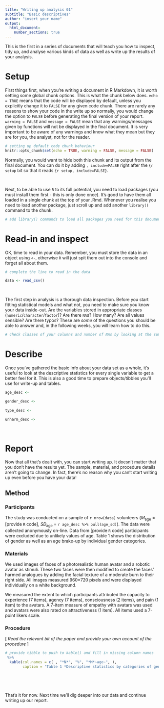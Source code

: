```yaml
---
title: "Writing up analysis 01"
subtitle: "Basic descriptives"
author: "insert your name"
output:
  html_document:
    number_sections: true
---
```


This is the first in a series of documents that will teach you how to inspect, tidy up, and analyse various kinds of data as well as write up the results of your analysis.


# Setup

First things first, when you're writing a document in R Markdown, it is worth setting some global chunk options. This is what the chunk below does. `echo = TRUE` means that the code will be displayed by default, unless you explicitly change it to `FALSE` for any given code chunk. There are rarely any reasons to show your code in the write up so normally, you would change the option to `FALSE` before generating the final version of your report. `warning = FALSE` and `message = FALSE` mean that any warnings/messages given by functions will not be displayed in the final document. It is very important to be aware of any warnings and know what they mean but they are for you, the analyst, not for the reader.

```r
# setting up default code chunk behaviour
knitr::opts_chunk$set(echo = TRUE, warning = FALSE, message = FALSE)
```

Normally, you would want to hide both this chunk and its output from the final document. You can do it by adding `, include=FALSE` right after the `{r setup` bit so that it reads `{r setup, include=FALSE}`.

\ 

Next, to be able to use `R` to its full potential, you need to load packages (you must install them first - this is only done once). It's good to have them all loaded in a single chunk at the top of your .Rmd. Whenever you realise you need to load another package, just scroll up and add another `library()` command to the chunk.


```r
# add library() commands to load all packages you need for this document.


```

# Read-in and inspect 

OK, time to read in your data. Remember, you must store the data in an object using `<-`, otherwise `R` will just spit them out into the console and forget all about them.

```r
# complete the line to read in the data

data <- read_csv()
```

\ 

The first step in analysis is a thorough data inspection. Before you start fitting statistical models and what not, you need to make sure you know your data inside-out. Are the variables stored in appropriate classes (`numeric`/`character`/`factor`)? Are there `NA`s? How many? Are all values sensible? Are there typos? These are *some* of the questions you should be able to answer and, in the following weeks, you will learn how to do this.

```r
# check classes of your columns and number of NAs by looking at the summary of the data

```

# Describe 

Once you've gathered the basic info about your data set as a whole, it's useful to look at the descriptive statistics for every single variable to get a better feel for it. This is also a good time to prepare objects/tibbles you'll use for write-up and tables.

```r
age_desc <- 

gender_desc <- 
  
type_desc <-

unharm_desc <- 
```

\ 

# Report

Now that all that's dealt with, you can start writing up. It doesn't matter that you don't have the results yet. The sample, material, and procedure details aren't going to change. In fact, there's no reason why you can't start writing up even before you have your data!

## Method

### Participants

The study was conducted on a sample of `r nrow(data)` volunteers (*M*~age~ = [provide `R` code], *SD*~age~ = `r age_desc %>% pull(age_sd)`). The data were collected anonymously on-line. Data from [provide `R` code] participants were excluded due to unlikely values of age. Table 1 shows the distribution of gender as well as an age brake-up by individual gender categories.

### Materials

We used images of faces of a photorealistic human avatar and a robotic avatar as stimuli. These two faces were then modified to create the faces’ harmed analogues by adding the facial texture of a moderate burn to their right side. All images measured 960&times;720 pixels and were displayed individually on a white background.

We measured the extent to which participants attributed the capacity to experience (7 items), agency (7 items), consciousness (2 items), and pain (1 item) to the avatars. A 7-item measure of empathy with avatars was used and avatars were also rated on attractiveness (1 item). All items used a 7-point likers scale.

### Procedure

[ *Read the relevant bit of the paper and provide your own account of the procedure* ]

```r
# provide tibble to push to kable() and fill in missing column names
 %>%
  kable(col.names = c( , "*N*", "%", "*M*~age~", ),
        caption = "Table 1 *Descriptive statistics by categories of gender*")
```

\ 

\ 

That's it for now. Next time we'll dig deeper into our data and continue writing up our report.
